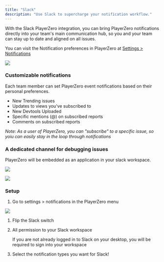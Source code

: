```yaml
---
title: "Slack"
description: "Use Slack to supercharge your notification workflow."
---
```


With the Slack PlayerZero integration, you can bring PlayerZero notifications
directly into your team's main communication hub, so you and your team can stay
up to date and aligned on all issues.

You can visit the Notification preferences in PlayerZero at
[Settings > Notifications](https://go.playerzero.app/setting/notifications)

![](/images/Screen_Shot_2022-10-19_at_4.39.58_PM.png)

### Customizable notifications

Each team member can set PlayerZero event notifications based on their personal
preferences.

- New Trending issues
- Updates to views you've subscribed to
- New Devtools Uploaded
- Specific mentions (@) on subscribed reports
- Comments on subscribed reports

_Note: As a user of PlayerZero, you can "subscribe" to a specific issue, so yoiu
can easily stay in the loop through notifications_

### A dedicated channel for debugging issues

PlayerZero will be embedded as an application in your slack workspace.

![](/images/Screen_Shot_2022-10-19_at_4.41.21_PM.png)

![](/images/Group_1626.png)

### Setup

1. Go to settings > notifications in the PlayerZero menu

![](/images/ezgif.com-gif-maker_44.gif)

1. Flip the Slack switch
2. All permission to your Slack workspace

   <Note>
     If you are not already logged in to Slack on your desktop, you will be
     required to sign into your workspace
   </Note>

3. Select the notification types you want for Slack!
